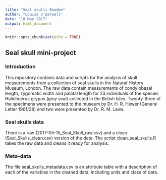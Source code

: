 ```yaml
---
title: "Seal skulls Readme"
author: "Louise J Barwell"
date: "18 May 2017"
output: html_document
---
```


```r
knitr::opts_chunk$set(echo = TRUE)
```

## Seal skull mini-project

### Introduction

This repository contains data and scripts for the analysis of skull measurements from a collection of seal skulls in the Natural History Museum, London.  The raw data contain measurements of condylobasal length, zygomatic width and palatal length for 23 individuals of the species Halichoerus grypus (grey seal) collected in the British Isles.  Twenty-three of the specimens were presented to the museum by Dr. H. R. Hewer (General Letter 1961/28) and two were presented by Dr. R. M. Laws.

### Seal skulls data

There is a raw (2017-05-15_Seal_Skull_raw.csv) and a clean (Seal_Skulls_clean.csv) version of the data.  The script clean_seal_skulls.R takes the raw data and cleans it ready for analysis.

### Meta-data

The file seal_skulls_metadata.csv is an attribute table with a description of each of the variables in the cleaned data, including units and class of data.  




